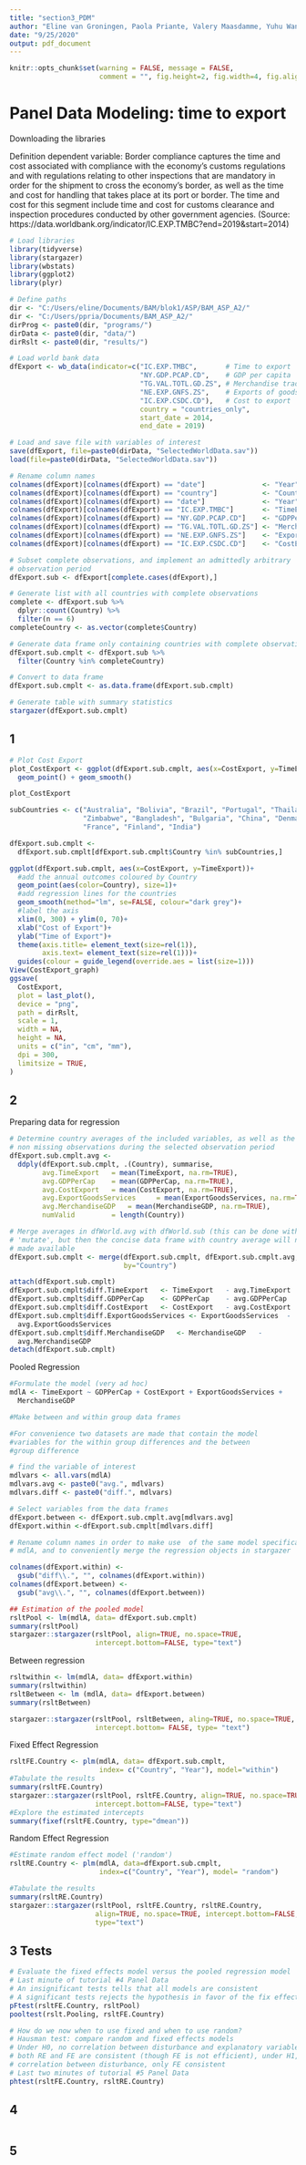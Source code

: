 ```yaml
---
title: "section3_PDM"
author: "Eline van Groningen, Paola Priante, Valery Maasdamme, Yuhu Wang"
date: "9/25/2020"
output: pdf_document
---
```


```r
knitr::opts_chunk$set(warning = FALSE, message = FALSE, 
                      comment = "", fig.height=2, fig.width=4, fig.align = "center")
```

# Panel Data Modeling: time to export 

Downloading the libraries 

Definition dependent variable:
Border compliance captures the time and cost associated with compliance with the 
economy’s customs regulations and with regulations relating to other inspections 
that are mandatory in order for the shipment to cross the economy’s border, as 
well as the time and cost for handling that takes place at its port or border. 
The time and cost for this segment include time and cost for customs clearance 
and inspection procedures conducted by other government agencies.
(Source: https://data.worldbank.org/indicator/IC.EXP.TMBC?end=2019&start=2014)
```r
# Load libraries
library(tidyverse)
library(stargazer)
library(wbstats)
library(ggplot2)
library(plyr)

# Define paths 
dir <- "C:/Users/eline/Documents/BAM/blok1/ASP/BAM_ASP_A2/"
dir <- "C:/Users/ppria/Documents/BAM_ASP_A2/"
dirProg <- paste0(dir, "programs/")
dirData <- paste0(dir, "data/")
dirRslt <- paste0(dir, "results/")

# Load world bank data
dfExport <- wb_data(indicator=c("IC.EXP.TMBC",       # Time to export
                                "NY.GDP.PCAP.CD",    # GDP per capita
                                "TG.VAL.TOTL.GD.ZS", # Merchandise trade % GDP
                                "NE.EXP.GNFS.ZS",    # Exports of goods and services (% of GDP)
                                "IC.EXP.CSDC.CD"),   # Cost to export 
                                country = "countries_only", 
                                start_date = 2014, 
                                end_date = 2019)

# Load and save file with variables of interest
save(dfExport, file=paste0(dirData, "SelectedWorldData.sav"))
load(file=paste0(dirData, "SelectedWorldData.sav"))

# Rename column names 
colnames(dfExport)[colnames(dfExport) == "date"]              <- "Year"
colnames(dfExport)[colnames(dfExport) == "country"]           <- "Country"
colnames(dfExport)[colnames(dfExport) == "date"]              <- "Year"
colnames(dfExport)[colnames(dfExport) == "IC.EXP.TMBC"]       <- "TimeExport"
colnames(dfExport)[colnames(dfExport) == "NY.GDP.PCAP.CD"]    <- "GDPPerCap"
colnames(dfExport)[colnames(dfExport) == "TG.VAL.TOTL.GD.ZS"] <- "MerchandiseGDP"
colnames(dfExport)[colnames(dfExport) == "NE.EXP.GNFS.ZS"]    <- "ExportGoodsServices"
colnames(dfExport)[colnames(dfExport) == "IC.EXP.CSDC.CD"]    <- "CostExport"

# Subset complete observations, and implement an admittedly arbitrary 
# observation period
dfExport.sub <- dfExport[complete.cases(dfExport),]

# Generate list with all countries with complete observations
complete <- dfExport.sub %>%
  dplyr::count(Country) %>%
  filter(n == 6)
completeCountry <- as.vector(complete$Country)

# Generate data frame only containing countries with complete observations
dfExport.sub.cmplt <- dfExport.sub %>%
  filter(Country %in% completeCountry)

# Convert to data frame
dfExport.sub.cmplt <- as.data.frame(dfExport.sub.cmplt)

# Generate table with summary statistics
stargazer(dfExport.sub.cmplt)

```

## 1 

```r
# Plot Cost Export
plot_CostExport <- ggplot(dfExport.sub.cmplt, aes(x=CostExport, y=TimeExport, color=Country)) +
  geom_point() + geom_smooth()

plot_CostExport

subCountries <- c("Australia", "Bolivia", "Brazil", "Portugal", "Thailand", 
                  "Zimbabwe", "Bangladesh", "Bulgaria", "China", "Denmark", 
                  "France", "Finland", "India")

dfExport.sub.cmplt <- 
  dfExport.sub.cmplt[dfExport.sub.cmplt$Country %in% subCountries,]

ggplot(dfExport.sub.cmplt, aes(x=CostExport, y=TimeExport))+
  #add the annual outcomes coloured by Country
  geom_point(aes(color=Country), size=1)+
  #add regression lines for the countries
  geom_smooth(method="lm", se=FALSE, colour="dark grey")+
  #label the axis
  xlim(0, 300) + ylim(0, 70)+
  xlab("Cost of Export")+ 
  ylab("Time of Export")+
  theme(axis.title= element_text(size=rel(1)),
        axis.text= element_text(size=rel(1)))+
  guides(colour = guide_legend(override.aes = list(size=1)))
View(CostExport_graph)
ggsave(
  CostExport,
  plot = last_plot(),
  device = "png",
  path = dirRslt,
  scale = 1,
  width = NA,
  height = NA,
  units = c("in", "cm", "mm"),
  dpi = 300,
  limitsize = TRUE,
)
```

## 2
Preparing data for regression
```r
# Determine country averages of the included variables, as well as the number of 
# non missing observations during the selected observation period
dfExport.sub.cmplt.avg <- 
  ddply(dfExport.sub.cmplt, .(Country), summarise,
        avg.TimeExport   = mean(TimeExport, na.rm=TRUE),
        avg.GDPPerCap    = mean(GDPPerCap, na.rm=TRUE),
        avg.CostExport   = mean(CostExport, na.rm=TRUE),
        avg.ExportGoodsServices     = mean(ExportGoodsServices, na.rm=TRUE),
        avg.MerchandiseGDP   = mean(MerchandiseGDP, na.rm=TRUE),
        numValid         = length(Country))

# Merge averages in dfWorld.avg with dfWorld.sub (this can be done with 
# 'mutate', but then the concise data frame with country average will not be 
# made available
dfExport.sub.cmplt <- merge(dfExport.sub.cmplt, dfExport.sub.cmplt.avg, 
                            by="Country")

attach(dfExport.sub.cmplt)
dfExport.sub.cmplt$diff.TimeExport   <- TimeExport   - avg.TimeExport
dfExport.sub.cmplt$diff.GDPPerCap    <- GDPPerCap    - avg.GDPPerCap
dfExport.sub.cmplt$diff.CostExport   <- CostExport   - avg.CostExport
dfExport.sub.cmplt$diff.ExportGoodsServices <- ExportGoodsServices  - 
  avg.ExportGoodsServices
dfExport.sub.cmplt$diff.MerchandiseGDP   <- MerchandiseGDP   - 
  avg.MerchandiseGDP
detach(dfExport.sub.cmplt)
```
Pooled Regression
```r
#Formulate the model (very ad hoc)
mdlA <- TimeExport ~ GDPPerCap + CostExport + ExportGoodsServices + 
  MerchandiseGDP

#Make between and within group data frames

#For convenience two datasets are made that contain the model
#variables for the within group differences and the between 
#group difference

# find the variable of interest
mdlvars <- all.vars(mdlA)
mdlvars.avg <- paste0("avg.", mdlvars)
mdlvars.diff <- paste0("diff.", mdlvars)

# Select variables from the data frames
dfExport.between <- dfExport.sub.cmplt.avg[mdlvars.avg]
dfExport.within <-dfExport.sub.cmplt[mdlvars.diff]

# Rename column names in order to make use  of the same model specification
# mdlA, and to conveniently merge the regression objects in stargazer

colnames(dfExport.within) <- 
  gsub("diff\\.", "", colnames(dfExport.within))
colnames(dfExport.between) <-
  gsub("avg\\.", "", colnames(dfExport.between))

## Estimation of the pooled model
rsltPool <- lm(mdlA, data= dfExport.sub.cmplt)
summary(rsltPool)
stargazer::stargazer(rsltPool, align=TRUE, no.space=TRUE, 
                     intercept.bottom=FALSE, type="text")

```
Between regression
```r
rsltwithin <- lm(mdlA, data= dfExport.within)
summary(rsltwithin)
rsltBetween <- lm (mdlA, data= dfExport.between)
summary(rsltBetween)

stargazer::stargazer(rsltPool, rsltBetween, aling=TRUE, no.space=TRUE,
                     intercept.bottom= FALSE, type= "text")
```
Fixed Effect Regression
```r
rsltFE.Country <- plm(mdlA, data= dfExport.sub.cmplt, 
                      index= c("Country", "Year"), model="within")
#Tabulate the results 
summary(rsltFE.Country)
stargazer::stargazer(rsltPool, rsltFE.Country, align=TRUE, no.space=TRUE, 
                     intercept.bottom=FALSE, type="text")
#Explore the estimated intercepts
summary(fixef(rsltFE.Country, type="dmean"))

```
Random Effect Regression
```r
#Estimate random effect model ('random')
rsltRE.Country <- plm(mdlA, data=dfExport.sub.cmplt, 
                      index=c("Country", "Year"), model= "random")

#Tabulate the results
summary(rsltRE.Country)
stargazer::stargazer(rsltPool, rsltFE.Country, rsltRE.Country, 
                     align=TRUE, no.space=TRUE, intercept.bottom=FALSE, 
                     type="text")

```


## 3 Tests

```r
# Evaluate the fixed effects model versus the pooled regression model
# Last minute of tutorial #4 Panel Data
# An insignificant tests tells that all models are consistent
# A significant tests rejects the hypothesis in favor of the fix effects model 
pFtest(rsltFE.Country, rsltPool)
pooltest(rslt.Pooling, rsltFE.Country)

# How do we now when to use fixed and when to use random?
# Hausman test: compare random and fixed effects models
# Under H0, no correlation between disturbance and explanatory variables, 
# both RE and FE are consistent (though FE is not efficient), under H1, 
# correlation between disturbance, only FE consistent
# Last two minutes of tutorial #5 Panel Data 
phtest(rsltFE.Country, rsltRE.Country)

```


## 4

```r


```


## 5 

```r


```


